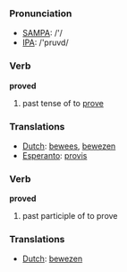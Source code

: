 === Pronunciation ===
*[[w:SAMPA|SAMPA]]: /'/
*[[w:IPA|IPA]]: /'pruvd/

=== Verb ===

'''proved'''

# past tense of to [[prove]]

=== Translations ===
*[[Dutch]]: [[bewees]], [[bewezen]]
*[[Esperanto]]: [[provis]]

=== Verb ===

'''proved'''

# past participle of to prove

=== Translations ===
*[[Dutch]]: [[bewezen]]